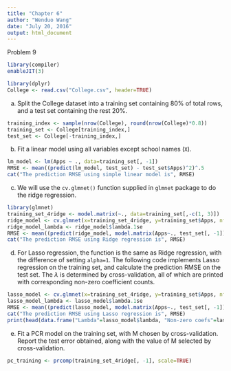 ```yaml
---
title: "Chapter 6"
author: "Wenduo Wang"
date: "July 20, 2016"
output: html_document
---
```


Problem 9
```r
library(compiler)
enableJIT(3)
```

```r
library(dplyr)
College <- read.csv("College.csv", header=TRUE)
```

(a) Split the College dataset into a training set containing 80% of total rows, and a test set containing the rest 20%.
```r
training_index <- sample(nrow(College), round(nrow(College)*0.8))
training_set <- College[training_index,]
test_set <- College[-training_index,]
```

(b) Fit a linear model using all variables except school names (`X`).
```r
lm_model <- lm(Apps ~ ., data=training_set[, -1])
RMSE <- mean((predict(lm_model, test_set) - test_set$Apps)^2)^.5
cat("The prediction RMSE using simple linear model is", RMSE)
```

(c) We will use the `cv.glmnet()` function supplied in `glmnet` package to do the ridge regression.
```r
library(glmnet)
training_set_4ridge <- model.matrix(~., data=training_set[,-c(1, 3)])
ridge_model <- cv.glmnet(x=training_set_4ridge, y=training_set$Apps, nfolds=10, alpha=0)
ridge_model_lambda <- ridge_model$lambda.1se
RMSE <- mean((predict(ridge_model, model.matrix(Apps~., test_set[, -1])) - test_set$Apps)^2)^.5
cat("The prediction RMSE using Ridge regression is", RMSE)
```

(d) For Lasso regression, the function is the same as Ridge regression, with the difference of setting `alpha=1`. The following code implements Lasso regression on the training set, and calculate the prediction RMSE on the test set.
The $\lambda$ is determined by cross-validation, all of which are printed with corresponding non-zero coefficient counts.
```r
lasso_model <- cv.glmnet(x=training_set_4ridge, y=training_set$Apps, nfolds=10, alpha=1)
lasso_model_lambda <- lasso_model$lambda.1se
RMSE <- mean((predict(lasso_model, model.matrix(Apps~., test_set[, -1])) - test_set$Apps)^2)^.5
cat("The prediction RMSE using Lasso regression is", RMSE)
print(head(data.frame("Lambda"=lasso_model$lambda, "Non-zero coefs"=lasso_model$nzero)))
```

(e) Fit a PCR model on the training set, with M chosen by cross-validation. Report the test error obtained, along with the value of M selected by cross-validation.
```r
pc_training <- prcomp(training_set_4ridge[, -1], scale=TRUE)
```
